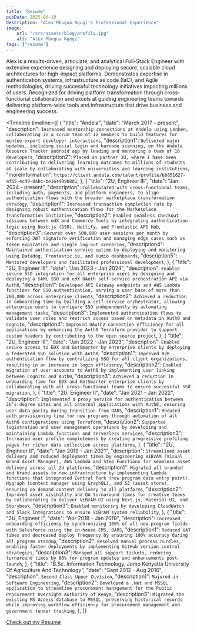```yaml
---
title: "Resume"
pubDate: 2025-06-19
description: "Alex Mbugua Ngugi's Professional Experience"
image:
    url: "/src/assets/blog/profile.jpg"
    alt: "Alex Mbugua Ngugi"
tags: ["resume"]
---
```



<BlogLayout
    title={frontmatter.title}
    description={frontmatter.description}
    image={frontmatter.image.url}
    alt={frontmatter.image.alt}
    date={(frontmatter.pubDate).toString().slice(0,10)}
    tags={frontmatter.tags}>

Alex is a results-driven, articulate, and analytical Full-Stack Engineer with extensive experience designing and deploying secure, scalable cloud architectures for high-impact platforms.
Demonstrates expertise in authentication systems, infrastructure as code (IaC), and Agile methodologies, driving successful technology initiatives impacting millions of users.
Recognized for driving platform transformation through cross-functional collaboration and excels at guiding engineering teams towards delivering platform-wide tools and infrastructure that drive business and engineering success.

<Timeline timeline={[
    {
        "title": "Andela",
        "date": "March 2017 - present",
        "description":
            `Increased mentorship connections at Andela using Lenken,
                collaborating in a scrum team of 12 members to
                    build features for mentee-expert developer interactions`,
        "description1":
            `Delivered major updates, including social login and barcode scanning,
                on the Andela Resource Tracker android app
                    by leading and mentoring a team of 10 developers`,
        "description2":
            `Placed on partner 2U, where I have been
                contributing to delivering learning outcomes to
                    millions of students at scale by collaborating
                        with universities and learning institutions`,
        "moreInformation":
            `https://client.andela.com/talent/profile/bb851627-af65-4cd9-8abc-be164999b8d1`,
    },
    {
        "title": "2U, Engineer III",
        "date": "Jan 2024 - present",
        "description":
            `Collaborated with cross-functional teams,
                including auth, payments, and platform engineers,
                    to align authentication flows with the
                        broader marketplace transformation strategy`,
        "description1":
            `Increased transaction completion rate by designing robust
                authentication flows for the Marketplace Transformation initiative`,
        "description2":
            `Enabled seamless checkout sessions between edX and Commerce Tools
                by integrating authentication logic using
                    Next.js (SSR), Netlify, and Frontastic API Hub`,
        "description3":
            `Secured over 500,000 user sessions per month by
                enforcing JWT signature verification and
                    managing edge cases such as
                        token expiration and single log-out scenarios`,
        "description4":
            `Maintained authentication service uptime by
                deploying and monitoring using Datadog,
                    Frontastic.io, and Humio dashboards`,
        "description5":
            `Mentored developers and facilitated professional development`,
    },
    {
        "title": "2U, Engineer III",
        "date": "Jan 2023 - Jan 2024",
        "description":
            `Enabled secure SSO integration for all enterprise users by
                designing and deploying a SAML SSO and edX OAuth
                    self-service orchestration API via Auth0`,
        "description1":
            `Developed API Gateway endpoints and AWS Lambda functions
                for SSO authentication, serving a user base of
                    more than 200,000 across enterprise clients`,
        "description2":
            `Achieved a reduction in onboarding time by building a
                self-service orchestrator, allowing enterprise users
                    to configure SSO independently by automating management tasks`,
        "description3":
            `Implemented authentication flows to validate user roles
                and restrict access based on metadata in Auth0 and Cognito`,
        "description4":
            `Improved OAuth2 connection efficiency for all applications
                by enhancing the Auth0 Terraform provider to support
                    custom headers by contributing to the open source project`,
    },
    {
        "title": "2U, Engineer III",
        "date": "Jan 2022 - Jan 2023",
        "description":
            `Enabled secure access to EDX and GetSmarter
                by enterprise clients by deploying
                    a federated SSO solution with Auth0`,
        "description1":
            `Improved B2B authentication flow by
                centralizing SSO for all client organizations,
                    resulting in an increase in login efficiency`,
        "description2":
            `Enabled migration of user accounts to Auth0 by implementing
                user linking between Cognito and Auth0`,
        "description3":
            `Achieved a reduction in onboarding time for
                EDX and GetSmarter enterprise clients by
                    collaborating with all cross-functional
                        teams to ensure successful SSO migration`,
    },
    {
        "title": "2U, Engineer II",
        "date": "Jan 2021 - Jan 2022",
        "description":
            `Implemented a proxy service for authentication
                between 2U’s degree sites and all
                    internal applications with Auth0,
                        ensuring user data parity during transition from OARS`,
        "description1":
            `Reduced auth provisioning time for new programs
                through automation of all
                    Auth0 configurations using Terraform`,
        "description2":
            `Supported logistration and user management operations
                by developing and maintaining
                    Lambda functions and serverless services`,
        "description3":
            `Increased user profile completeness by
                creating progressive profiling pages for
                    richer data collection across platforms`,
    },
    {
        "title": "2U, Engineer II",
        "date": "Jan 2019 - Jan 2021",
        "description":
            `Streamlined asset delivery and reduced deployment times by
                engineering ViBrAM (Visual Brand Asset Manager),
                    AWS Lambda and Step Functions for
                        seamless asset delivery across all 2U platforms`,
        "description1":
            `Migrated all branded and brand assets to new infrastructure
                by implementing Lambda functions that
                    integrated Central Park (new program data entry point),
                        Hygraph (content manager using GraphQL),
                            and S3 (asset store), ensuring on demand
                                content delivery to all platforms`,
        "description2":
            `Improved asset visibility and QA turnaround times
                for creative teams by collaborating to deliver ViBrAM-UI
                    using Next.js, Material-UI, and Storybook`,
        "description3":
            `Enabled monitoring by developing CloudWatch and
                Slack Integrations to ensure ViBrAM system reliability`,
    },
    {
        "title": "2U, Engineer I",
        "date": "Apr 2018 - Jan 2019",
        "description":
            `Increased onboarding efficiency by synchronizing
                100% of all new program fields with Salesforce
                    using the in-house CMS, OARS`,
        "description1":
            `Reduced UAT times and decreased deploy frequency
                by ensuring 100% accuracy during all program standup`,
        "description2":
            `Resolved manual process hurdles,
                enabling faster deployments by
                    implementing GitHub version control strategies`,
        "description3":
            `Managed all support tickets, reducing turnaround times
                by 80% for program updates and enhancements post-launch`,
    },
    {
        "title": "B.Sc. Information Technology, Jomo Kenyatta University Of Agriculture And Technology",
        "date": "Sept 2012 - Aug 2016",
        "description":
            `Second Class Upper Division`,
        "description1":
            `Majored in Software Engineering`,
        "description2":
            `Developed a .Net and MSSQL application to streamline
                procurement management for the
                    Public Procurement Oversight Authority of Kenya`,
        "description3":
            `Migrated the existing MS Access database to MSSQL,
                preserving historical records while
                    improving workflow efficiency for
                        procurement management and government tender tracking`,
    },
]}

> </Timeline>

<span>
<a href="../../Alex%20Mbugua%20Ngugi%20-%20Resume.pdf" target="_blank" rel="noopener noreferrer">Check out my Resume</a>
</span>
</BlogLayout>

